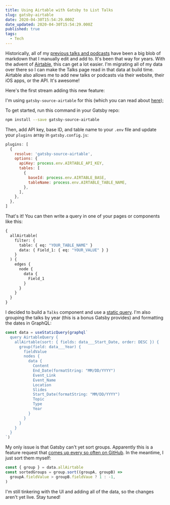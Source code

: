 ```yaml
---
title: Using Airtable with Gatsby to List Talks
slug: gatsby-airtable
date: 2020-04-30T15:54:29.000Z
date_updated: 2020-04-30T15:54:29.000Z
published: true
tags:
  - Tech
---
```



Historically, all of my [previous talks and podcasts](http://www.samjulien.com/talks) have been a big blob of markdown that I manually edit and add to. It's been that way for years. With the advent of [Airtable](https://airtable.com/), this can get a lot easier. I'm migrating all of my data over there so I can make the Talks page read in that data at build time. Airtable also allows me to add new talks or podcasts via their website, their iOS apps, or the API. It's awesome!

Here's the first stream adding this new feature:

<YouTube shortCode="rxrcFYZ-nHQ" />

I'm using `gatsby-source-airtable` for this (which you can read about [here](https://www.gatsbyjs.org/packages/gatsby-source-airtable/));

To get started, run this command in your Gatsby repo:

```bash
npm install --save gatsby-source-airtable
```

Then, add API key, base ID, and table name to your `.env` file and update your `plugins` array in `gatsby.config.js`:

```js
plugins: [
  {
    resolve: 'gatsby-source-airtable',
    options: {
      apiKey: process.env.AIRTABLE_API_KEY,
      tables: [
        {
          baseId: process.env.AIRTABLE_BASE,
          tableName: process.env.AIRTABLE_TABLE_NAME,
        },
      ],
    },
  },
]
```

That's it! You can then write a query in one of your pages or components like this:

```graphql
{
  allAirtable(
    filter: {
      table: { eq: "YOUR_TABLE_NAME" }
      data: { Field_1: { eq: "YOUR_VALUE" } }
    }
  ) {
    edges {
      node {
        data {
          Field_1
        }
      }
    }
  }
}
```

I decided to build a `Talks` component and use a [static query](https://www.gatsbyjs.org/docs/static-query/). I'm also grouping the talks by year (this is a bonus Gatsby provides) and formatting the dates in GraphQL:

```jsx
const data = useStaticQuery(graphql`
  query AirtableQuery {
    allAirtable(sort: { fields: data___Start_Date, order: DESC }) {
      group(field: data___Year) {
        fieldValue
        nodes {
          data {
            Content
            End_Date(formatString: "MM/DD/YYYY")
            Event_Link
            Event_Name
            Location
            Slides
            Start_Date(formatString: "MM/DD/YYYY")
            Topic
            Type
            Year
          }
        }
      }
    }
  }
`)
```

My only issue is that Gatsby can't yet sort groups. Apparently this is a feature request that [comes up every so often on GitHub](https://github.com/gatsbyjs/gatsby/issues/17690). In the meantime, I just sort them myself:

```js
const { group } = data.allAirtable
const sortedGroups = group.sort((groupA, groupB) =>
  groupA.fieldValue > groupB.fieldVaue ? 1 : -1,
)
```

I'm still tinkering with the UI and adding all of the data, so the changes aren't yet live. Stay tuned!
